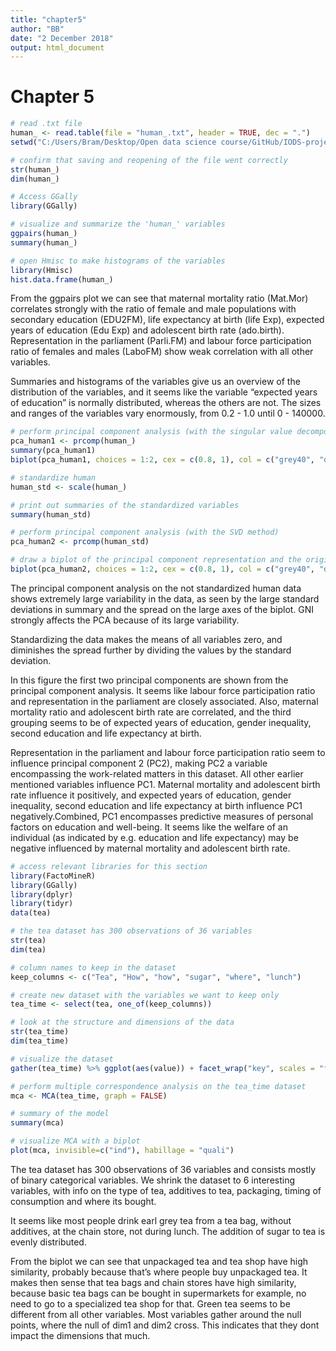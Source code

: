 ```yaml
---
title: "chapter5"
author: "BB"
date: "2 December 2018"
output: html_document
---
```


# Chapter 5

```r
# read .txt file
human_ <- read.table(file = "human_.txt", header = TRUE, dec = ".")
setwd("C:/Users/Bram/Desktop/Open data science course/GitHub/IODS-project")

# confirm that saving and reopening of the file went correctly
str(human_)
dim(human_)

# Access GGally
library(GGally)

# visualize and summarize the 'human_' variables
ggpairs(human_)
summary(human_)

# open Hmisc to make histograms of the variables
library(Hmisc)
hist.data.frame(human_)
```


From the ggpairs plot we can see that maternal mortality ratio (Mat.Mor) correlates strongly with the ratio of female and male populations with secondary education (EDU2FM), life expectancy at birth (life Exp), expected years of education (Edu Exp) and adolescent birth rate (ado.birth). Representation in the parliament (Parli.FM) and labour force participation ratio of females and males (LaboFM)  show weak correlation with all other variables.

Summaries and histograms of the variables give us an overview of the distribution of the variables, and it seems like the variable "expected years of education" is normally distributed, whereas the others are not. The sizes and ranges of the variables vary enormously, from 0.2 - 1.0 until 0 - 140000.


```r
# perform principal component analysis (with the singular value decomposition method; SVD) on the not standardized human data
pca_human1 <- prcomp(human_)
summary(pca_human1)
biplot(pca_human1, choices = 1:2, cex = c(0.8, 1), col = c("grey40", "deeppink2"))
```


```r
# standardize human
human_std <- scale(human_)

# print out summaries of the standardized variables
summary(human_std)

# perform principal component analysis (with the SVD method)
pca_human2 <- prcomp(human_std)

# draw a biplot of the principal component representation and the original variables
biplot(pca_human2, choices = 1:2, cex = c(0.8, 1), col = c("grey40", "deeppink2"), sub = "PCA of human development and gender inequality")
```

The principal component analysis on the not standardized human data shows extremely large variability in the data, as seen by the large standard deviations in summary and the spread on the large axes of the biplot. GNI strongly affects the PCA because of its large variability.

Standardizing the data makes the means of all variables zero, and diminishes the spread further by dividing the values by the standard deviation.

In this figure the first two principal components are shown from the principal component analysis. It seems like labour force participation ratio and representation in the parliament are closely associated. Also, maternal mortality ratio and  adolescent birth rate are correlated, and the third grouping seems to be of expected years of education, gender inequality, second education and life expectancy at birth.

Representation in the parliament and labour force participation ratio seem to influence principal component 2 (PC2), making PC2 a variable encompassing the work-related matters in this dataset. All other earlier mentioned variables influence PC1. Maternal mortality and adolescent birth rate influence it positively, and expected years of education, gender inequality, second education and life expectancy at birth influence PC1 negatively.Combined, PC1 encompasses predictive measures of personal factors on education and well-being. It seems like the welfare of an individual (as indicated by e.g. education and life expectancy) may be negative influenced by maternal mortality and adolescent birth rate.


```r
# access relevant libraries for this section
library(FactoMineR)
library(GGally)
library(dplyr)
library(tidyr)
data(tea)

# the tea dataset has 300 observations of 36 variables
str(tea)
dim(tea)

# column names to keep in the dataset
keep_columns <- c("Tea", "How", "how", "sugar", "where", "lunch")

# create new dataset with the variables we want to keep only
tea_time <- select(tea, one_of(keep_columns))

# look at the structure and dimensions of the data
str(tea_time)
dim(tea_time)

# visualize the dataset
gather(tea_time) %>% ggplot(aes(value)) + facet_wrap("key", scales = "free") + geom_bar() + theme(axis.text.x = element_text(angle = 45, hjust = 1, size = 8)) 

# perform multiple correspondence analysis on the tea_time dataset
mca <- MCA(tea_time, graph = FALSE)

# summary of the model
summary(mca)

# visualize MCA with a biplot
plot(mca, invisible=c("ind"), habillage = "quali")

```

The tea dataset has 300 observations of 36 variables and consists mostly of binary categorical variables. We shrink the dataset to 6 interesting variables, with info on the type of tea, additives to tea, packaging, timing of consumption and where its bought. 

It seems like most people drink earl grey tea from a tea bag, without additives, at the chain store, not during lunch. The addition of sugar to tea is evenly distributed.

From the biplot we can see that unpackaged tea and tea shop have high similarity, probably because that's where people buy unpackaged tea. It makes then sense that tea bags and chain stores have high similarity, because basic tea bags can be bought in supermarkets for example, no need to go to a specialized tea shop for that. Green tea seems to be different from all other variables. Most variables gather around the null points, where the null of dim1 and dim2 cross. This indicates that they dont impact the dimensions that much. 